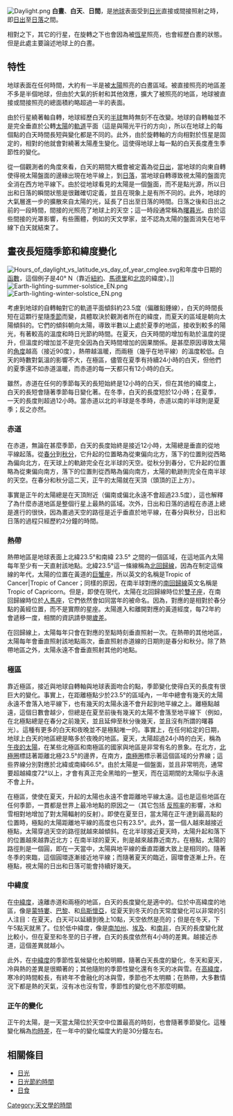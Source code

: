 [[Image:Daylight.png|thumb]]
{{Otheruses|白天 (消歧义)}}
'''白晝'''、'''白天'''、'''日間'''，是[[地球|地球]]表面受到[[日光|日光]]直接或間接照射之時，即[[日出|日出]]至[[日落|日落]]之間。

相對之下，其它的行星，在旋轉之下也會因為被[[恆星|恆星]]照亮，也會經歷白晝的狀態。但是此處主要論述地球上的白晝。

== 特性 ==
地球表面在任何時間，大約有一半是被[[太陽|太陽]]照亮的白晝區域。被直接照亮的地區差不多是半個地球，但由於大氣的折射和其他效應，擴大了被照亮的地區，地球被直接或間接照亮的總面積約略超過一半的表面。

由於行星繞著軸自轉，地球經歷白天的[[球體|半球]]無時無刻不在改變。地球的自轉軸並不是完全垂直於公轉[[太陽|太陽]]的[[軌道|軌道]]平面（這是與陽光平行的方向），所以在地球上的每個點的白天時間長短與變化都是不同的。此外，由於旋轉軸的方向相對於恆星是固定的，相對的他就會對繞著太陽產生變化。這使得地球上每一點的白天長度產生季節性的變化。

從一個觀測者的角度來看，白天的期間大概會被定義為從[[日出|日出]]，當地球的向東自轉使得視太陽盤面的邊緣出現在地平線上，到[[日落|日落]]，當地球自轉導致視太陽的盤面完全消在西方地平線下。由於從地球看見的太陽是一個盤面，而不是點光源，所以日出和日落的瞬間狀態是很難確切定義，並且在現象上是有所不同的。此外，地球的大氣層進一步的擴散來自太陽的光，延長了日出至日落的時間。日落之後和日出之前的一段時間，間接的光照亮了地球上的天空；這一時段通常稱為[[曙暮光|曙暮光]]。由於這些間接的光罩影響，有些團體，例如的天文學家，並不認為太陽的盤面消失在地平線下白天就結束了。

== 晝夜長短隨季節和緯度變化==
[[Image:Hours_of_daylight_vs_latitude_vs_day_of_year_cmglee.svg|thumb]]和年度中日期的[[函數|函數]]，這個例子是40° N（靠近[[紐約|紐約]]、[[馬德里|馬德里]]和[[北京|北京]]的緯度）。]]
[[Image:Earth-lighting-summer-solstice_EN.png|thumb]]
[[Image:Earth-lighting-winter-solstice_EN.png|thumb]]

考慮到地球的自轉軸對它的軌道平面傾斜約23.5度（偏離鉛錘線），白天的時間長短在這顆行星隨[[季節|季節]]而變，具體取決於觀測者所在的緯度，而夏天的區域是朝向太陽傾斜的。它們的傾斜朝向太陽，導致半數以上處於夏季的地區，接收到較多的陽光，有著較高的溫度和時日光節約時間。在夏天，白天時間的增加有助於溫度的提升，但溫度的增加並不是完全因為白天時間增加的因果關係。是甚麼原因導致太陽的[[太陽角度對氣候的影響|角度]]越高（接近90度），熱帶越溫暖，而兩極（幾乎在地平線）的溫度較低。白天的時數對氣溫的影響不大，在極區，儘管在夏季有持續24小時的白天，但他們的夏季還不如赤道溫暖，而赤道的每一天都只有12小時的白天。

雖然，赤道在任何的季節每天的長短始終是12小時的白天，但在其他的緯度上，白天的長短會隨著季節每日變化著。在冬季，白天的長度短於12小時；在夏季，一天的長度則超過12小時。當赤道以北的半球是冬季時，赤道以南的半球則是夏季；反之亦然。

=== 赤道 ===

在赤道，無論在甚麼季節，白天的長度始終是接近12小時，太陽總是垂直的從地平線起落。從[[春分|春分]]到[[秋分|秋分]]，它升起的位置略為從東偏向北方，落下的位置則從西略為偏向北方，在天球上的軌跡完全在北半球的天空。從秋分到春分，它升起的位置略為從東偏向南方，落下的位置則從西略為偏向南方，太陽的軌跡則完全在南半球的天空。在春分和秋分這二天，正午的太陽就在天頂（頭頂的正上方）。

事實是正午的太陽總是在天頂附近（偏南或偏北永遠不會超過23.5度），這也解釋了為什麼赤道地區是整個行星上最熱的區域。次外，日出和日落的過程在赤道上總是進行的很快，因為畫過天空的路徑是近乎垂直於地平線，在春分與秋分，日出和日落的過程只經歷約2分鐘的時間。

=== 熱帶 ===

熱帶地區是地球表面上北緯23.5°和南緯 23.5° 之間的一個區域，在這地區內太陽每年至少有一天直射該地點。北緯23.5°這一條線稱為[[北回歸線|北回歸線]]，因為在制定這條線的年代，太陽的位置在黃道的[[巨蟹座|巨蟹座]]，所以英文的名稱是Tropic of Cancer|Tropic of Cancer；同樣的原因，在南半球對應的[[南回歸線|南回歸線]]英文名稱是Tropic of Capricorn。但是，即使在現代，太陽在北回歸線時位於[[雙子座|雙子座]]，在南回歸線時位於[[人馬座|人馬座]]，它們依然會如同當年的被命名。因為，對應的是相對於春分點的黃經位置，而不是實際的星座。太陽進入和離開對應的黃道經度，每72年約會遞移一度，相關的資訊請參閱[[歲差|歲差]]。

在回歸線上，太陽每年只會在對應的至點時刻垂直照射一次。在熱帶的其他地區，太陽每年會垂直照射該地點兩次，垂直照射赤道線的日期則是春分和秋分。除了熱帶地區之外，太陽永遠不會垂直照射其他的地點。

=== 極區 ===

靠近極區，接近與地球自轉軸與地球表面吻合的點，季節變化使得白天的長度有很巨大的變化。事實上，在距離極點少於23.5°的區域內，一年中總會有幾天的太陽永遠不會落入地平線下，也有幾天的太陽永遠不會升起到地平線之上。離極點越遠，這個日數會越少，但總是在夏至前後有幾天的太陽不會落至地平線下（例如，在北極點總是在春分之前幾天，並且延伸至秋分後幾天，並且沒有所謂的曙暮光）。這種有更多的白天和夜晚並不是極點唯一的。事實上，在任何給定的日期，地球上白天的地區總是略多於夜晚的地區。夏天，太陽超過24小時的白天，稱為[[午夜的太陽|午夜的太陽]]，在某些北極區和南極區的國家與地區是非常有名的景象。在北方，[[北極圈|北極圈]]標誌著距離北極23.5°的邊界，在南方，[[南極圈|南極圈]]標示著這個區域的分界線；這些界線分別對應於北緯或南緯66.5°。由於太陽是一個盤面，並且非常明亮，通常要超越緯度72°以上，才會有真正完全黑暗的一整天，而在這期間的太陽似乎永遠不會上升。

在極區，使使在夏天，升起的太陽也永遠不會距離地平線太遠。這也是這些地區在任何季節，一貫都是世界上最冷地點的原因之一（其它包括 [[反照率|反照率]]的影響，冰和雪相對地增加了對太陽輻射的反射）。即使在夏至日，當太陽在正午達到最高點的位置時，極點的太陽距離地平線的高度也只有23.5°。此外，當一個人越來越接近極點，太陽穿過天空的路徑就越來越傾斜。在北半球接近夏天時，太陽升起和落下的位置越來越靠近北方；在南半球的夏天，則是越來越靠近南方。在極點，太陽的路徑則是一個圓，即在一天當中，太陽與地平線的垂直距離大致上是相同的。隨著冬季的來臨，這個圓環逐漸接近地平線；而隨著夏天的臨近，圓環會逐漸上升。在極點，視太陽的日出和日落可能會持續好幾天。

=== 中緯度 ===
在[[中緯度|中緯度]]，遠離赤道和兩極的地區，白天的長度變化是適中的。位於中高緯度的地區，像是[[蒙特婁|蒙特婁]]、[[巴黎|巴黎]]、和[[烏斯懷亞|烏斯懷亞]]，從夏天到冬天的白天常度變化可以非常的引人注目：在夏天，白天可以延續到晚上10點，天空依然是亮的；但是在冬天，下午5點天就黑了。位於低中緯度，像是[[加利福尼亞州|南加州]]、[[埃及|埃及]]、和[[南非|南非]]，白天的長度變化就比較小，但在夏至和冬至的日子裡，白天的長度依然有4小時的差異。越接近赤道，這個差異就越小。

此外，在[[中緯度|中緯度]]的季節性氣候變化也較明顯，隨著白天長度的變化，冬天和夏天，冷與熱的差異是很顯著的；其他隨附的季節性變化還有冬天的冰與雪。在[[高緯度|高緯度]]，寒冷的時間較長，有終年不會融化的冰與雪，季節也不太明顯；在熱帶，大多數情況下都是熱的天氣，沒有冰也沒有雪，季節性的變化也不那麼明顯。

=== 正午的變化 ===
正午的太陽，是一天當太陽位於天空中位置最高的時刻，也會隨著季節變化。這種變化稱為[[均時差|均時差]]，在一年中的變化幅度大約是30分鐘左右。

== 相關條目 ==
{{Wiktionary|daytime}}
* [[日光|日光]]
* [[日光節約時間|日光節約時間]]
* [[日食|日食]]

{{一天裡的時間細分}}

[[Category:天文學的時間|Category:天文學的時間]]